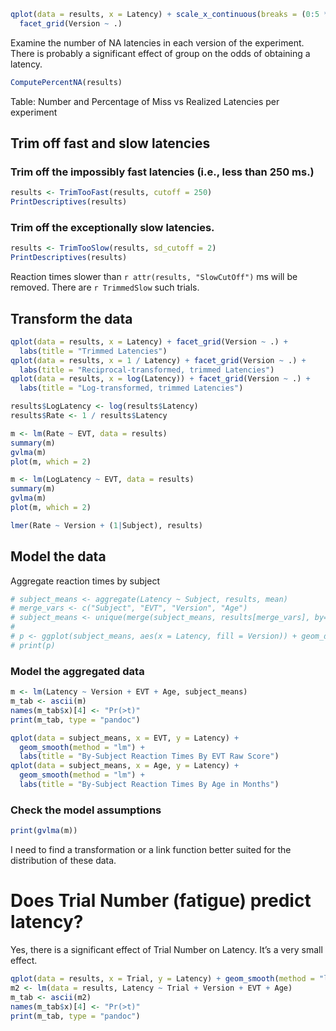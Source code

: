 


```r
qplot(data = results, x = Latency) + scale_x_continuous(breaks = (0:5 * 500)) + 
  facet_grid(Version ~ .)
```

Examine the number of NA latencies in each version of the experiment. There is
probably a significant effect of group on the odds of obtaining a latency.

```r
ComputePercentNA(results)
```
Table: Number and Percentage of Miss vs Realized Latencies per experiment




## Trim off fast and slow latencies


### Trim off the impossibly fast latencies (i.e., less than 250 ms.)

```r
results <- TrimTooFast(results, cutoff = 250)
PrintDescriptives(results)
```


### Trim off the exceptionally slow latencies.

```r
results <- TrimTooSlow(results, sd_cutoff = 2)
PrintDescriptives(results)
```

Reaction times slower than `r attr(results, "SlowCutOff")` ms will be removed. There are
`r TrimmedSlow` such trials.




## Transform the data

```r
qplot(data = results, x = Latency) + facet_grid(Version ~ .) + 
  labs(title = "Trimmed Latencies")
qplot(data = results, x = 1 / Latency) + facet_grid(Version ~ .) + 
  labs(title = "Reciprocal-transformed, trimmed Latencies")
qplot(data = results, x = log(Latency)) + facet_grid(Version ~ .) + 
  labs(title = "Log-transformed, trimmed Latencies")
```



```r
results$LogLatency <- log(results$Latency)
results$Rate <- 1 / results$Latency

m <- lm(Rate ~ EVT, data = results)
summary(m)
gvlma(m)
plot(m, which = 2)

m <- lm(LogLatency ~ EVT, data = results)
summary(m)
gvlma(m)
plot(m, which = 2)
```

```r
lmer(Rate ~ Version + (1|Subject), results)
```


## Model the data



































Aggregate reaction times by subject

```r
# subject_means <- aggregate(Latency ~ Subject, results, mean)
# merge_vars <- c("Subject", "EVT", "Version", "Age")
# subject_means <- unique(merge(subject_means, results[merge_vars], by="Subject"))
# 
# p <- ggplot(subject_means, aes(x = Latency, fill = Version)) + geom_dotplot(method="histodot", stackgroups=FALSE)
# print(p)
```

### Model the aggregated data

```r
m <- lm(Latency ~ Version + EVT + Age, subject_means)
m_tab <- ascii(m)
names(m_tab$x)[4] <- "Pr(>t)"
print(m_tab, type = "pandoc")
```

```r
qplot(data = subject_means, x = EVT, y = Latency) + 
  geom_smooth(method = "lm") + 
  labs(title = "By-Subject Reaction Times By EVT Raw Score")
qplot(data = subject_means, x = Age, y = Latency) + 
  geom_smooth(method = "lm") + 
  labs(title = "By-Subject Reaction Times By Age in Months")
```


### Check the model assumptions

```r
print(gvlma(m))
```

I need to find a transformation or a link function better suited for the distribution of these data.







# Does Trial Number (fatigue) predict latency?

Yes, there is a significant effect of Trial Number on Latency. It's a very small effect.

```r
qplot(data = results, x = Trial, y = Latency) + geom_smooth(method = "lm")
m2 <- lm(data = results, Latency ~ Trial + Version + EVT + Age)
m_tab <- ascii(m2)
names(m_tab$x)[4] <- "Pr(>t)"
print(m_tab, type = "pandoc")
```





















